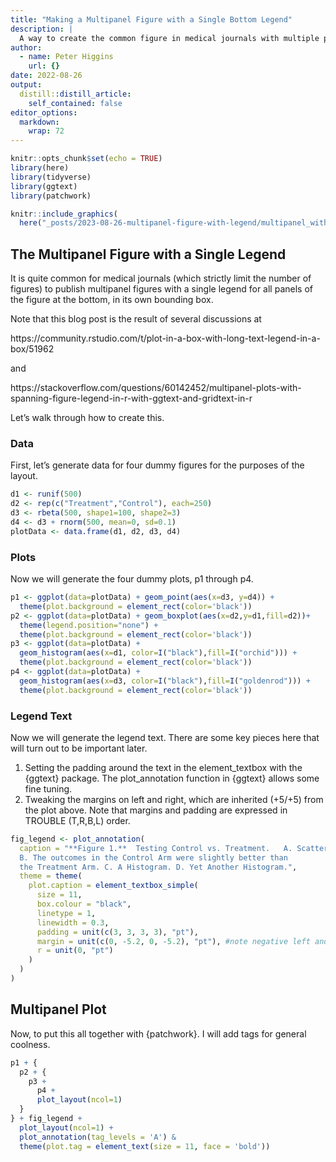 ```yaml
---
title: "Making a Multipanel Figure with a Single Bottom Legend"
description: |
  A way to create the common figure in medical journals with multiple panels and a single legend for all panels at the bottom.
author:
  - name: Peter Higgins
    url: {}
date: 2022-08-26
output:
  distill::distill_article:
    self_contained: false
editor_options: 
  markdown: 
    wrap: 72
---
```


```r
knitr::opts_chunk$set(echo = TRUE)
library(here)
library(tidyverse)
library(ggtext)
library(patchwork)
```

```r
knitr::include_graphics(
  here("_posts/2023-08-26-multipanel-figure-with-legend/multipanel_with_legend.png"))
```

## The Multipanel Figure with a Single Legend

It is quite common for medical journals (which strictly limit the number of figures) to publish multipanel figures with a single legend for all panels of the figure at the bottom, in its own bounding box.

Note that this blog post is the result of several discussions at

https://community.rstudio.com/t/plot-in-a-box-with-long-text-legend-in-a-box/51962

and 

https://stackoverflow.com/questions/60142452/multipanel-plots-with-spanning-figure-legend-in-r-with-ggtext-and-gridtext-in-r


Let's walk through how to create this.

### Data
First, let's generate data for four dummy figures for the purposes of the layout.

```r
d1 <- runif(500)
d2 <- rep(c("Treatment","Control"), each=250)
d3 <- rbeta(500, shape1=100, shape2=3)
d4 <- d3 + rnorm(500, mean=0, sd=0.1)
plotData <- data.frame(d1, d2, d3, d4)
```

### Plots
Now we will generate the four dummy plots, p1 through p4.

```r
p1 <- ggplot(data=plotData) + geom_point(aes(x=d3, y=d4)) +
  theme(plot.background = element_rect(color='black'))
p2 <- ggplot(data=plotData) + geom_boxplot(aes(x=d2,y=d1,fill=d2))+
  theme(legend.position="none") +
  theme(plot.background = element_rect(color='black'))
p3 <- ggplot(data=plotData) +
  geom_histogram(aes(x=d1, color=I("black"),fill=I("orchid"))) +
  theme(plot.background = element_rect(color='black'))
p4 <- ggplot(data=plotData) +
  geom_histogram(aes(x=d3, color=I("black"),fill=I("goldenrod"))) +
  theme(plot.background = element_rect(color='black'))
```

### Legend Text
Now we will generate the legend text.
There are some key pieces here that will turn out to be important later.

1. Setting the padding around the text in the element_textbox with the {ggtext} package. The plot_annotation function in {ggtext} allows some fine tuning.
2. Tweaking the margins on left and right, which are inherited (+5/+5) from the plot above. Note that margins and padding are expressed in TROUBLE (T,R,B,L) order.

```r
fig_legend <- plot_annotation(
  caption = "**Figure 1.**  Testing Control vs. Treatment.   A. Scatterplot. 
  B. The outcomes in the Control Arm were slightly better than 
  the Treatment Arm. C. A Histogram. D. Yet Another Histogram.",
  theme = theme(
    plot.caption = element_textbox_simple(
      size = 11,
      box.colour = "black",
      linetype = 1,
      linewidth = 0.3,
      padding = unit(c(3, 3, 3, 3), "pt"),
      margin = unit(c(0, -5.2, 0, -5.2), "pt"), #note negative left and right margins because inherits margins from plots
      r = unit(0, "pt")
    )
  )
)
```

## Multipanel Plot
Now, to put this all together with {patchwork}.
I will add tags for general coolness.

```r
p1 + {
  p2 + {
    p3 +
      p4 +
      plot_layout(ncol=1)
  }
} + fig_legend +
  plot_layout(ncol=1) +
  plot_annotation(tag_levels = 'A') & 
  theme(plot.tag = element_text(size = 11, face = 'bold'))
```